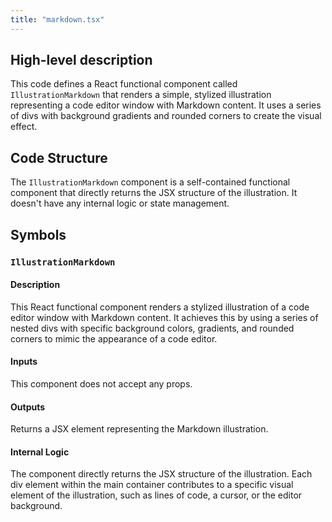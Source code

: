 ```yaml
---
title: "markdown.tsx"
---
```


## High-level description
This code defines a React functional component called `IllustrationMarkdown` that renders a simple, stylized illustration representing a code editor window with Markdown content. It uses a series of divs with background gradients and rounded corners to create the visual effect.

## Code Structure
The `IllustrationMarkdown` component is a self-contained functional component that directly returns the JSX structure of the illustration. It doesn't have any internal logic or state management.

## Symbols

### `IllustrationMarkdown`
#### Description
This React functional component renders a stylized illustration of a code editor window with Markdown content. It achieves this by using a series of nested divs with specific background colors, gradients, and rounded corners to mimic the appearance of a code editor.

#### Inputs
This component does not accept any props.

#### Outputs
Returns a JSX element representing the Markdown illustration.

#### Internal Logic
The component directly returns the JSX structure of the illustration. Each div element within the main container contributes to a specific visual element of the illustration, such as lines of code, a cursor, or the editor background. 
